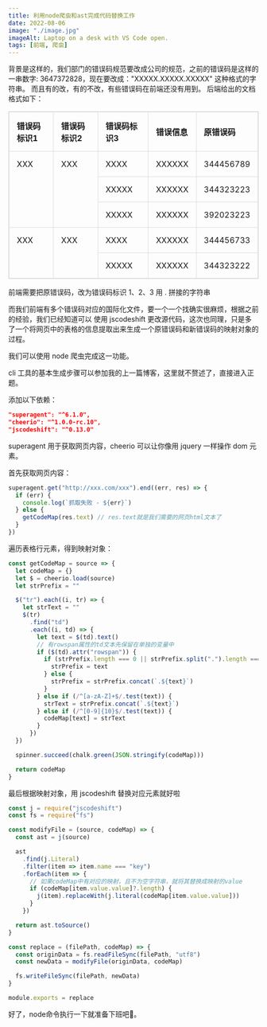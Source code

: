 ```yaml
---
title: 利用node爬虫和ast完成代码替换工作
date: 2022-08-06
image: "./image.jpg"
imageAlt: Laptop on a desk with VS Code open.
tags: [前端, 爬虫]
---
```


背景是这样的，我们部门的错误码规范要改成公司的规范，之前的错误码是这样的一串数字: 3647372828，现在要改成："XXXXX.XXXXX.XXXXX" 这种格式的字符串。
而且有的改，有的不改，有些错误码在前端还没有用到。
后端给出的文档格式如下：

<table style="border-collapse: collapse;width: 100%;border: 1px solid #ddd;text-align: left;">
  <thead>
    <tr>
      <th style="padding: 15px; border: 1px solid #ddd;">错误码标识1</th>
      <th style="padding: 15px; border: 1px solid #ddd;">错误码标识2</th>
      <th style="padding: 15px; border: 1px solid #ddd;">错误码标识3</th>
      <th style="padding: 15px; border: 1px solid #ddd;">错误信息</th>
      <th style="padding: 15px; border: 1px solid #ddd;">原错误码</th>
    </tr>
  </thead>
  <tbody>
    <tr>
      <td rowspan="3" style="padding: 15px; border: 1px solid #ddd;vertical-align: text-bottom;">
        XXX
      </td>
      <td rowspan="3" style="padding: 15px; border: 1px solid #ddd;vertical-align: text-bottom;">
        XXX
      </td>
      <td colspan="1" style="padding: 15px; border: 1px solid #ddd;">
        XXXX
      </td>
      <td colspan="1" style="padding: 15px; border: 1px solid #ddd;">
        XXXXXX
      </td>
      <td colspan="1" style="padding: 15px; border: 1px solid #ddd;">
        344456789
      </td>
    </tr>
    <tr>
      <td colspan="1" style="padding: 15px; border: 1px solid #ddd;">
        XXXXX
      </td>
      <td colspan="1" style="padding: 15px; border: 1px solid #ddd;">
        XXXXXX
      </td>
      <td colspan="1" style="padding: 15px; border: 1px solid #ddd;">
        344323223
      </td>
    </tr>
    <tr>
      <td colspan="1" style="padding: 15px; border: 1px solid #ddd;">
        XXXXX
      </td>
      <td colspan="1" style="padding: 15px; border: 1px solid #ddd;">
        XXXXXX
      </td>
      <td colspan="1" style="padding: 15px; border: 1px solid #ddd;">
        392023223
      </td>
    </tr>
    <tr>
      <td rowspan="10" style="padding: 15px; border: 1px solid #ddd;vertical-align: text-bottom;">
        XXX
      </td>
      <td rowspan="10" style="padding: 15px; border: 1px solid #ddd;vertical-align: text-bottom;">
        XXX
      </td>
      <td colspan="1" style="padding: 15px; border: 1px solid #ddd;">
        XXXX
      </td>
      <td colspan="1" style="padding: 15px; border: 1px solid #ddd;">
        XXXXXX
      </td>
      <td colspan="1" style="padding: 15px; border: 1px solid #ddd;">
        344456733
      </td>
    </tr>
    <tr>
      <td colspan="1" style="padding: 15px; border: 1px solid #ddd;">
        XXXXX
      </td>
      <td colspan="1" style="padding: 15px; border: 1px solid #ddd;">
        XXXXXX
      </td>
      <td colspan="1" style="padding: 15px; border: 1px solid #ddd;">
        344323222
      </td>
    </tr>
  </tbody>
</table>

前端需要把原错误码，改为错误码标识 1、2、3 用 . 拼接的字符串

而我们前端有多个错误码对应的国际化文件，要一个一个找确实很麻烦，根据之前的经验，我们已经知道可以
使用 jscodeshift 更改源代码，这次也同理，只是多了一个将网页中的表格的信息提取出来生成一个原错误码和新错误码的映射对象的过程。

我们可以使用 node 爬虫完成这一功能。

cli 工具的基本生成步骤可以参加我的上一篇博客，这里就不赘述了，直接进入正题。

添加以下依赖：

```json
"superagent": "^6.1.0",
"cheerio": "^1.0.0-rc.10",
"jscodeshift": "^0.13.0"
```

superagent 用于获取网页内容，cheerio 可以让你像用 jquery 一样操作 dom 元素。

首先获取网页内容：

```js
superagent.get("http://xxx.com/xxx").end((err, res) => {
  if (err) {
    console.log(`抓取失败 - ${err}`)
  } else {
    getCodeMap(res.text) // res.text就是我们需要的网页html文本了
  }
})
```

遍历表格行元素，得到映射对象：

```js
const getCodeMap = source => {
  let codeMap = {}
  let $ = cheerio.load(source)
  let strPrefix = ""

  $("tr").each((i, tr) => {
    let strText = ""
    $(tr)
      .find("td")
      .each((i, td) => {
        let text = $(td).text()
        // 有rowspan属性的td文本先保留在单独的变量中
        if ($(td).attr("rowspan")) {
          if (strPrefix.length === 0 || strPrefix.split(".").length === 2) {
            strPrefix = text
          } else {
            strPrefix = strPrefix.concat(`.${text}`)
          }
        } else if (/^[a-zA-Z]+$/.test(text)) {
          strText = strPrefix.concat(`.${text}`)
        } else if (/^[0-9]{10}$/.test(text)) {
          codeMap[text] = strText
        }
      })
  })

  spinner.succeed(chalk.green(JSON.stringify(codeMap)))

  return codeMap
}
```

最后根据映射对象，用 jscodeshift 替换对应元素就好啦

```js
const j = require("jscodeshift")
const fs = require("fs")

const modifyFile = (source, codeMap) => {
  const ast = j(source)

  ast
    .find(j.Literal)
    .filter(item => item.name === "key")
    .forEach(item => {
      // 如果codeMap中有对应的映射，且不为空字符串，就将其替换成映射的value
      if (codeMap[item.value.value]?.length) {
        j(item).replaceWith(j.literal(codeMap[item.value.value]))
      }
    })

  return ast.toSource()
}

const replace = (filePath, codeMap) => {
  const originData = fs.readFileSync(filePath, "utf8")
  const newData = modifyFile(originData, codeMap)

  fs.writeFileSync(filePath, newData)
}

module.exports = replace
```

好了，node命令执行一下就准备下班吧🤣。
